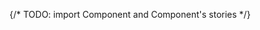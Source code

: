 
{/* TODO: import Component and Component's stories */}

 
<Meta of={TabStories} />

<Title />

{/* Table of Contents */}

- [Overview](#overview)
- [Props](#props)
- [Usage](#usage)
- [Variants](#variants)

## Overview

`MasTab` provides a simple way to organize and present content on different sections. Users can easily navigate between different sections or categories, optimizing space and enhancing user experience on the layout.

<Primary />

## Props

<Controls />

## Usage

- Use Tabs when you have related content that can be logically grouped into different sections or categories.
- When content has a clear hierarchy, Tabs can visually represent this structure, making it easier for users to understand and navigate.
- When the application provides simple navigation with few pages, Tabs can be used in the navigation bar to navigate between large pages and sections.

## Variants

### Choice of orientation

<Canvas>  
  <Story of={TabStories.ShowcaseOrientation} />          
</Canvas>

### Badge

<Canvas>  
  <Story of={TabStories.ShowcaseBadge} />          
</Canvas>

### Sizes
The component comes in different sizes : `medium`, `large`

<Canvas>  
  <Story of={TabStories.ShowcaseSizes} />          
</Canvas>

### Leading Icon
The component can contain with `leadingIcon` attribute configure

<Canvas>  
  <Story of={TabStories.ShowcaseIcon} />          
</Canvas>


## Guidelines

- Best practices are available [here](https://zeroheight.com/9b39bb2a0/p/416e8e-tabs/b/964f27)

## Feedback & contact

- Help us improve this pattern by providing feedback, asking questions, and leaving any other comments [here](https://github.com/bouygues-construction/design-system-bycn/issues/new)